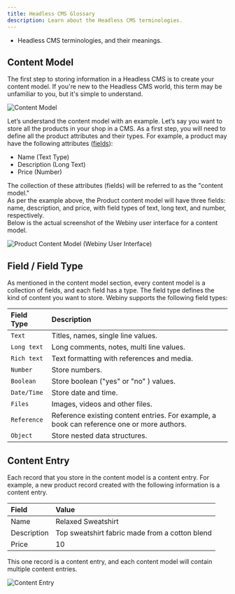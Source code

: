 ```yaml
---
title: Headless CMS Glossary
description: Learn about the Headless CMS terminologies.
---
```



<Alert type="success" title="WHAT YOU'LL LEARN">

- Headless CMS terminologies, and their meanings.

</Alert>

## Content Model
The first step to storing information in a Headless CMS is to create your content model.
If you're new to the Headless CMS world, this term may be unfamiliar to you, but it's simple to understand.

![Content Model](./assets/glossary/content-model.svg)

Let’s understand the content model with an example.
Let’s say you want to store all the products in your shop in a CMS. As a first step, you will need to define all the
product attributes and their types. For example, a product may have the following attributes ([fields](#field-field-type)):

- Name (Text Type)
- Description (Long Text)
- Price (Number)

The collection of these attributes (fields) will be referred to as the "content model."  
As per the example above, the Product content model will have three fields: name, description,
and price, with field types of text, long text, and number, respectively.  
Below is the actual screenshot of the Webiny user interface for a content model.

![Product Content Model (Webiny User Interface)](./assets/glossary/product-content-model.svg)

## Field / Field Type
As mentioned in the content model section, every content model is a collection of fields, and each field has a type.
The field type defines the kind of content you want to store. Webiny supports the following field types:

| Field Type  | Description                                                                                |
| :-----------| :------------------------------------------------------------------------------------------|
| `Text`      | Titles, names, single line values.                                                         |
| `Long text` | Long comments, notes, multi line values.                                                   |
| `Rich text` | Text formatting with references and media.                                                 |
| `Number`    | Store numbers.                                                                             |
| `Boolean`   | Store boolean ("yes" or "no" ) values.                                                     |
| `Date/Time` | Store date and time.                                                                       |
| `Files`     | Images, videos and other files.                                                            |
| `Reference` | Reference existing content entries. For example, a book can reference one or more authors. |
| `Object`    | Store nested data structures.                                                              |


## Content Entry
Each record that you store in the content model is a content entry. For example, a new product record
created with the following information is a content entry.

| Field       | Value                                          |
| :-------    | :----------------------------------------------|
| Name        | Relaxed Sweatshirt                             |
| Description | Top sweatshirt fabric made from a cotton blend |
| Price       | 10                                             |

This one record is a content entry, and each content model will contain multiple content entries.

![Content Entry](./assets/glossary/product-content-entries.svg)
